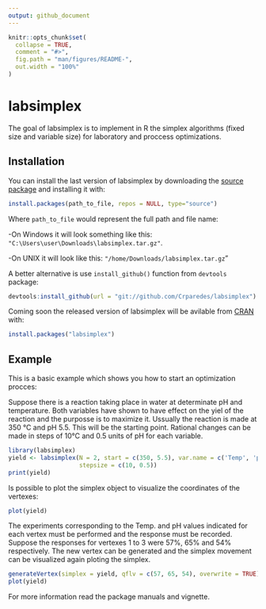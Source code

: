 ```yaml
---
output: github_document
---
```


<!-- README.md is generated from README.Rmd. Please edit that file -->

```r
knitr::opts_chunk$set(
  collapse = TRUE,
  comment = "#>",
  fig.path = "man/figures/README-",
  out.width = "100%"
)
```
# labsimplex

The goal of labsimplex is to implement in R the simplex algorithms (fixed size and variable size) for laboratory and proccess optimizations.

## Installation

You can install the last version of labsimplex by downloading the [source package](https://github.com/Crparedes/labsimplex/blob/master/labsimplex.tar.gz) and installing it  with:
``` r
install.packages(path_to_file, repos = NULL, type="source")
```
Where `path_to_file` would represent the full path and file name:

-On Windows it will look something like this: `"C:\Users\user\Downloads\labsimplex.tar.gz"`.

-On UNIX it will look like this: `"/home/Downloads/labsimplex.tar.gz`"

A better alternative is use `install_github()` function from `devtools` package:
``` r
devtools:install_github(url = "git://github.com/Crparedes/labsimplex")
``` 
Coming soon the released version of labsimplex will be avilable from [CRAN](https://CRAN.R-project.org) with:

``` r
install.packages("labsimplex")
```

## Example

This is a basic example which shows you how to start an optimization procces:

Suppose there is a reaction taking place in water at determinate pH and temperature. Both variables have shown to have effect on the yiel of the reaction and the purposse is to maximize it. Ussually the reaction is made at 350 °C and pH 5.5. This will be the starting point. Rational changes can be made in steps of 10°C and 0.5 units of pH for each variable.
```r
library(labsimplex)
yield <- labsimplex(N = 2, start = c(350, 5.5), var.name = c('Temp', 'pH'),
                    stepsize = c(10, 0.5))
print(yield)
```

Is possible to plot the simplex object to visualize the coordinates of the vertexes:
```r
plot(yield)
```

The experiments corresponding to the Temp. and pH values indicated for each vertex must be performed and the response must be recorded. Suppose the responses for vertexes 1 to 3 were 57\%, 65\% and 54\% respectively. The new vertex can be generated and the simplex movement can be visualized again ploting the simplex.

```r
generateVertex(simplex = yield, qflv = c(57, 65, 54), overwrite = TRUE)
plot(yield)
```

For more information read the package manuals and vignette.
